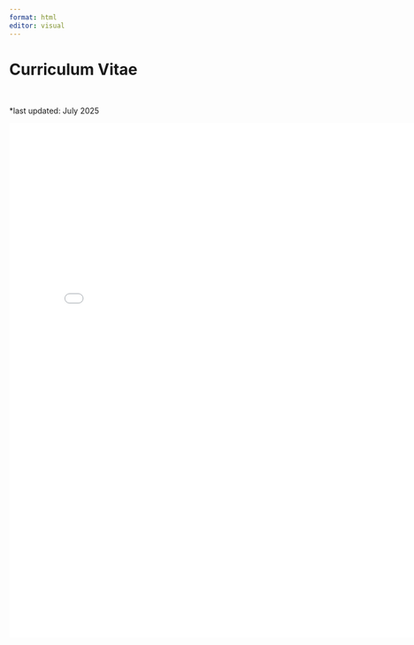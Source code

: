 ```yaml
---
format: html
editor: visual
---
```


# Curriculum Vitae
\

*last updated: July 2025

[![](cv2025.pdf){width="800" height="930"}](cv2025.pdf)
